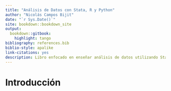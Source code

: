 ```yaml
---
title: "Análisis de Datos con Stata, R y Python"
author: "Nicolás Campos Bijit"
date: "`r Sys.Date()`"
site: bookdown::bookdown_site
output:
  bookdown::gitbook:
    highlight: tango
bibliography: references.bib
biblio-style: apalike
link-citations: yes
description: Libro enfocado en enseñar análisis de datos utilizando Stata, R y Python
---
```

# Introducción